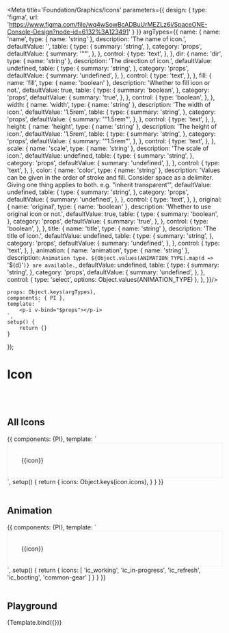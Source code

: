 
<Meta title='Foundation/Graphics/Icons' parameters={{
    design: {
        type: 'figma',
        url: 'https://www.figma.com/file/wq4wSowBcADBuUrMEZLz6i/SpaceONE-Console-Design?node-id=6132%3A123491'
    }
}} argTypes={{
    name: {
        name: 'name',
        type: { name: 'string' },
        description: 'The name of icon.',
        defaultValue: '',
        table: {
            type: {
                summary: 'string',
            },
            category: 'props',
            defaultValue: {
                summary: '""',
            },
        },
        control: {
            type: 'text',
        },
    },
    dir: {
        name: 'dir',
        type: { name: 'string' },
        description: 'The direction of icon.',
        defaultValue: undefined,
        table: {
            type: {
                summary: 'string',
            },
            category: 'props',
            defaultValue: {
                summary: 'undefined',
            },
        },
        control: {
            type: 'text',
        },
    },
    fill: {
        name: 'fill',
        type: { name: 'boolean' },
        description: 'Whether to fill icon or not.',
        defaultValue: true,
        table: {
            type: {
                summary: 'boolean',
            },
            category: 'props',
            defaultValue: {
                summary: 'true',
            },
        },
        control: {
            type: 'boolean',
        },
    },
    width: {
        name: 'width',
        type: { name: 'string' },
        description: 'The width of icon.',
        defaultValue: '1.5rem',
        table: {
            type: {
                summary: 'string',
            },
            category: 'props',
            defaultValue: {
                summary: '"1.5rem"',
            },
        },
        control: {
            type: 'text',
        },
    },
    height: {
        name: 'height',
        type: { name: 'string' },
        description: 'The height of icon.',
        defaultValue: '1.5rem',
        table: {
            type: {
                summary: 'string',
            },
            category: 'props',
            defaultValue: {
                summary: '"1.5rem"',
            },
        },
        control: {
            type: 'text',
        },
    },
    scale: {
        name: 'scale',
        type: { name: 'string' },
        description: 'The scale of icon.',
        defaultValue: undefined,
        table: {
            type: {
                summary: 'string',
            },
            category: 'props',
            defaultValue: {
                summary: 'undefined',
            },
        },
        control: {
            type: 'text',
        },
    },
    color: {
        name: 'color',
        type: { name: 'string' },
        description: 'Values can be given in the order of stroke and fill. Consider space as a delimiter. Giving one thing applies to both. e.g. "inherit transparent"',
        defaultValue: undefined,
        table: {
            type: {
                summary: 'string',
            },
            category: 'props',
            defaultValue: {
                summary: 'undefined',
            },
        },
        control: {
            type: 'text',
        },
    },
    original: {
        name: 'original',
        type: { name: 'boolean' },
        description: 'Whether to use original icon or not.',
        defaultValue: true,
        table: {
            type: {
                summary: 'boolean',
            },
            category: 'props',
            defaultValue: {
                summary: 'true',
            },
        },
        control: {
            type: 'boolean',
        },
    },
    title: {
        name: 'title',
        type: { name: 'string' },
        description: 'The title of icon.',
        defaultValue: undefined,
        table: {
            type: {
                summary: 'string',
            },
            category: 'props',
            defaultValue: {
                summary: 'undefined',
            },
        },
        control: {
            type: 'text',
        },
    },
    animation: {
        name: 'animation',
        type: { name: 'string' },
        description: `Animation type. ${Object.values(ANIMATION_TYPE).map(d => `'${d}'`)} are available.`,
        defaultValue: undefined,
        table: {
            type: {
                summary: 'string',
            },
            category: 'props',
            defaultValue: {
                summary: 'undefined',
            },
        },
        control: {
            type: 'select',
            options: Object.values(ANIMATION_TYPE)
        },
    },
}}/>


    props: Object.keys(argTypes),
    components: { PI },
    template: `
        <p-i v-bind="$props"></p-i>
    `,
    setup() {
        return {}
    }
});


# Icon
<br/>
<br/>


## All Icons

<Canvas>
    <Story name="All Icons">
        {{
            components: {PI},
            template: `
            <div style="padding: 32px; border: 1px solid #eee; display: grid; row-gap: 1rem; column-gap: 1rem;  grid-template-columns: repeat(auto-fill, minmax(200px,1fr));">
                <div v-for="icon in icons" :key="icon" class="flex flex-col items-center p-4 rounded hover:bg-secondary-2">
                    <p-i :name="icon" class="flex-shrink-0"/>
                    <label class="mt-4 whitespace-no-wrap break-words text-xs text-gray-600" >{{icon}}</label>
                </div>
            </div>
`,
            setup() {
                return {
                    icons: Object.keys(icon.icons),
                }
            }
        }}
    </Story>
</Canvas>

<br/>
<br/>

## Animation

<Canvas>
    <Story name="Animation">
        {{
            components: {PI},
            template: `
        <div style="padding: 32px; border: 1px solid #eee; display: grid; row-gap: 1rem; column-gap: 1rem;  grid-template-columns: repeat(auto-fill, minmax(100px,1fr));">
            <div v-for="icon in icons" :key="icon" class="flex flex-col items-center p-4 rounded hover:bg-secondary-2">
                <p-i :name="icon" animation="spin" class="flex-shrink-0"/>
                <label class="mt-4 whitespace-no-wrap break-words text-xs text-gray-600" >{{icon}}</label>
            </div>
        </div>
`,
            setup() {
                return {
                    icons: [
                        'ic_working',
                        'ic_in-progress',
                        'ic_refresh',
                        'ic_booting',
                        'common-gear'
                    ]
                }
            }
        }}
    </Story>
</Canvas>

<br/>
<br/>


## Playground

<Canvas>
    <Story name="Playground" args={{
        name: 'root-account',
    }}>
        {Template.bind({})}
    </Story>
</Canvas>

<ArgsTable story="Playground"/>

